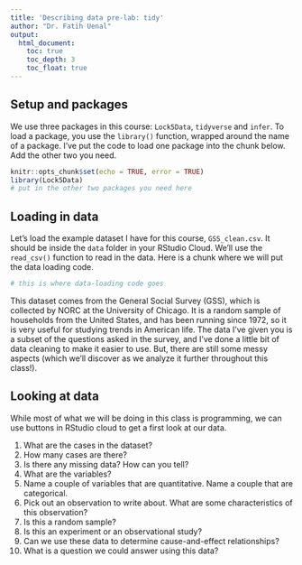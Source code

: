 ```yaml
---
title: 'Describing data pre-lab: tidy'
author: "Dr. Fatih Uenal"
output:
  html_document:
    toc: true
    toc_depth: 3
    toc_float: true
---
```


## Setup and packages

We use three packages in this course: `Lock5Data`, `tidyverse` and `infer`. To load a package, you use the `library()` function, wrapped around the name of a package. I've put the code to load one package into the chunk below. Add the other two you need. 

```r
knitr::opts_chunk$set(echo = TRUE, error = TRUE)
library(Lock5Data)
# put in the other two packages you need here
```

## Loading in data

Let's load the example dataset I have for this course, `GSS_clean.csv`. It should be inside the `data` folder in your RStudio Cloud. We'll use the `read_csv()` function to read in the data. Here is a chunk where we will put the data loading code. 

```r
# this is where data-loading code goes
```

This dataset comes from the General Social Survey (GSS), which is collected by NORC at the University of Chicago. It is a random sample of households from the United States, and has been running since 1972, so it is very useful for studying trends in American life. The data I've given you is a subset of the questions asked in the survey, and I've done a little bit of data cleaning to make it easier to use. But, there are still some messy aspects (which we'll discover as we analyze it further throughout this class!). 

## Looking at data

While most of what we will be doing in this class is programming, we can use buttons in RStudio cloud to get a first look at our data. 

1. What are the cases in the dataset?
2. How many cases are there? 
3. Is there any missing data? How can you tell? 
4. What are the variables?
5. Name a couple of variables that are quantitative. Name a couple that are categorical. 
6. Pick out an observation to write about. What are some characteristics of this observation?
7. Is this a random sample?
8. Is this an experiment or an observational study? 
9. Can we use these data to determine cause-and-effect relationships?
10. What is a question we could answer using this data?
